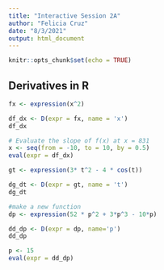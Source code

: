 ```yaml
---
title: "Interactive Session 2A"
author: "Felicia Cruz"
date: "8/3/2021"
output: html_document
---
```


```r
knitr::opts_chunk$set(echo = TRUE)
```

## Derivatives in R

```r
fx <- expression(x^2)

df_dx <- D(expr = fx, name = 'x')
df_dx

# Evaluate the slope of f(x) at x = 831
x <- seq(from = -10, to = 10, by = 0.5)
eval(expr = df_dx)

```
```r
gt <- expression(3* t^2 - 4 * cos(t))

dg_dt <- D(expr = gt, name = 't')
dg_dt
```

```r
#make a new function
dp <- expression(52 * p^2 + 3*p^3 - 10*p)

dd_dp <- D(expr = dp, name='p')
dd_dp 

p <- 15
eval(expr = dd_dp)

```

